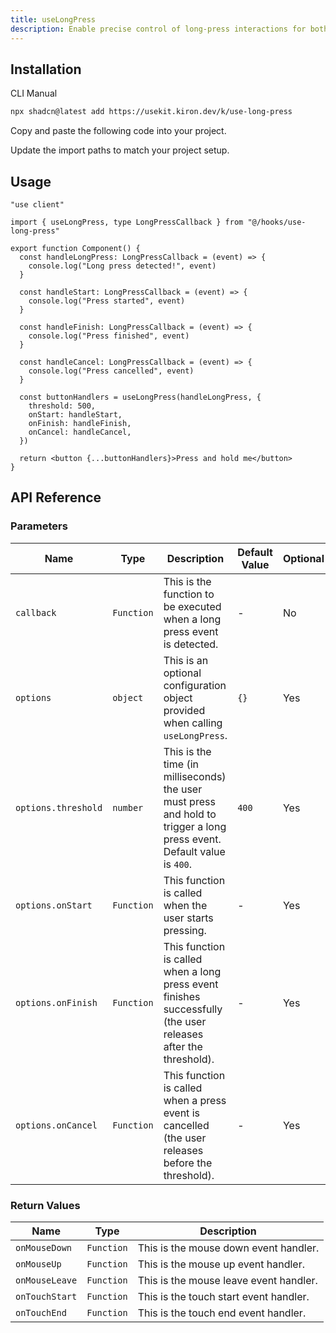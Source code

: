 ```yaml
---
title: useLongPress
description: Enable precise control of long-press interactions for both touch and mouse events with useLongPress.
---
```


<ComponentPreview name="use-long-press-demo" />

## Installation

<CodeTabs>

<TabsList>
  <TabsTrigger value="cli">CLI</TabsTrigger>
  <TabsTrigger value="manual">Manual</TabsTrigger>
</TabsList>

<TabsContent value="cli">

```bash
npx shadcn@latest add https://usekit.kiron.dev/k/use-long-press
```

</TabsContent>

<TabsContent value="manual">

<Steps>

<Step>Copy and paste the following code into your project.</Step>

<ComponentSource name="use-long-press" />

<Step>Update the import paths to match your project setup.</Step>

</Steps>

</TabsContent>

</CodeTabs>

## Usage

```tsx {3, 22-27}
"use client"

import { useLongPress, type LongPressCallback } from "@/hooks/use-long-press"

export function Component() {
  const handleLongPress: LongPressCallback = (event) => {
    console.log("Long press detected!", event)
  }

  const handleStart: LongPressCallback = (event) => {
    console.log("Press started", event)
  }

  const handleFinish: LongPressCallback = (event) => {
    console.log("Press finished", event)
  }

  const handleCancel: LongPressCallback = (event) => {
    console.log("Press cancelled", event)
  }

  const buttonHandlers = useLongPress(handleLongPress, {
    threshold: 500,
    onStart: handleStart,
    onFinish: handleFinish,
    onCancel: handleCancel,
  })

  return <button {...buttonHandlers}>Press and hold me</button>
}
```

## API Reference

### Parameters

| Name                | Type       | Description                                                                                                            | Default Value | Optional |
| ------------------- | ---------- | ---------------------------------------------------------------------------------------------------------------------- | ------------- | -------- |
| `callback`          | `Function` | This is the function to be executed when a long press event is detected.                                               | -             | No       |
| `options`           | `object`   | This is an optional configuration object provided when calling `useLongPress`.                                         | `{}`          | Yes      |
| `options.threshold` | `number`   | This is the time (in milliseconds) the user must press and hold to trigger a long press event. Default value is `400`. | `400`         | Yes      |
| `options.onStart`   | `Function` | This function is called when the user starts pressing.                                                                 | -             | Yes      |
| `options.onFinish`  | `Function` | This function is called when a long press event finishes successfully (the user releases after the threshold).         | -             | Yes      |
| `options.onCancel`  | `Function` | This function is called when a press event is cancelled (the user releases before the threshold).                      | -             | Yes      |

### Return Values

| Name           | Type       | Description                            |
| -------------- | ---------- | -------------------------------------- |
| `onMouseDown`  | `Function` | This is the mouse down event handler.  |
| `onMouseUp`    | `Function` | This is the mouse up event handler.    |
| `onMouseLeave` | `Function` | This is the mouse leave event handler. |
| `onTouchStart` | `Function` | This is the touch start event handler. |
| `onTouchEnd`   | `Function` | This is the touch end event handler.   |
